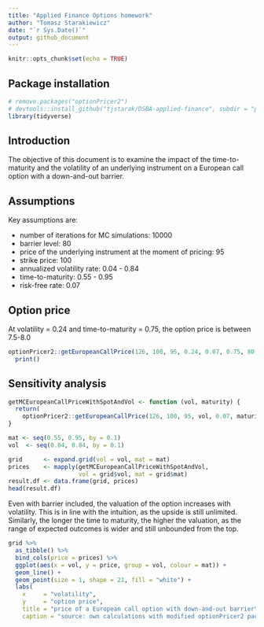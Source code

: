 ```yaml
---
title: "Applied Finance Options homework"
author: "Tomasz Starakiewicz"
date: "`r Sys.Date()`"
output: github_document
---
```


```r
knitr::opts_chunk$set(echo = TRUE)
```

## Package installation

```r
# remove.packages("optionPricer2")
# devtools::install_github("tjstarak/DSBA-applied-finance", subdir = "pkg")
library(tidyverse)
```

## Introduction

The objective of this document is to examine the impact of the time-to-maturity 
and the volatility of an underlying instrument on a European call option 
with a down-and-out barrier.

## Assumptions

Key assumptions are:

* number of iterations for MC simulations: 10000
* barrier level: 80
* price of the underlying instrument at the moment of pricing: 95
* strike price: 100
* annualized volatility rate: 0.04 - 0.84
* time-to-maturity: 0.55 - 0.95
* risk-free rate: 0.07


## Option price

At volatility = 0.24 and time-to-maturity = 0.75, the option price is between 7.5-8.0

```r
optionPricer2::getEuropeanCallPrice(126, 100, 95, 0.24, 0.07, 0.75, 80, 10000) %>% 
  print()
```
## Sensitivity analysis

```r
getMCEuropeanCallPriceWithSpotAndVol <- function (vol, maturity) {
  return(
    optionPricer2::getEuropeanCallPrice(126, 100, 95, vol, 0.07, maturity, 80, 10000))
}

mat <- seq(0.55, 0.95, by = 0.1)
vol  <- seq(0.04, 0.84, by = 0.1)

grid      <- expand.grid(vol = vol, mat = mat)
prices    <- mapply(getMCEuropeanCallPriceWithSpotAndVol, 
                    vol = grid$vol, mat = grid$mat)
result.df <- data.frame(grid, prices)
head(result.df)
```

Even with barrier included, the valuation of the option increases with volatility.
This is in line with the intuition, as the upside is still unlimited. Similarly,
the longer the time to maturity, the higher the valuation, as the range of expected
outcomes is wider and still unbounded from the top.

```r
grid %>% 
  as_tibble() %>%
  bind_cols(price = prices) %>%
  ggplot(aes(x = vol, y = price, group = vol, colour = mat)) +
  geom_line() +
  geom_point(size = 1, shape = 21, fill = "white") +
  labs(
    x     = "volatility",
    y     = "option price",
    title = "price of a European call option with down-and-out barrier\nvs. volatility and time-to-maturity",
    caption = "source: own calculations with modified optionPricer2 package by prof. Sakowski")

```

